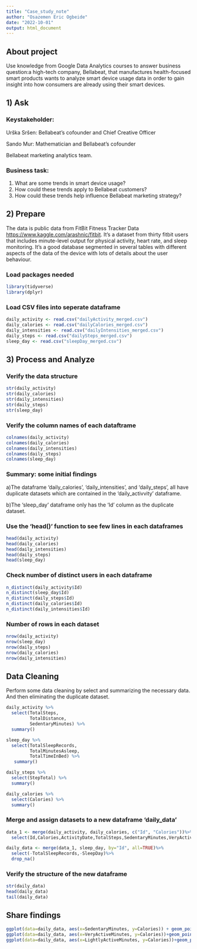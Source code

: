 ```yaml
---
title: "Case_study_note"
author: "Osazemen Eric Ogbeide"
date: "2022-10-01"
output: html_document
---
```

## About project
Use knowledge from Google Data Analytics courses to answer business question:a high-tech company, Bellabeat, that manufactures health-focused smart products wants to analyze smart device usage data in order to gain insight into how consumers are already using their smart devices.

## 1) Ask
### Keystakeholder:
Urška Sršen: Bellabeat’s cofounder and Chief Creative Officer

Sando Mur: Mathematician and Bellabeat’s cofounder

Bellabeat marketing analytics team.

### Business task:
1. What are some trends in smart device usage?
2. How could these trends apply to Bellabeat customers?
3. How could these trends help influence Bellabeat marketing strategy?

## 2) Prepare
The data is public data from FitBit Fitness Tracker Data <https://www.kaggle.com/arashnic/fitbit>. It's a dataset from thirty fitbit users that includes minute-level output for physical activity, heart rate, and sleep monitoring. It's a good database segmented in several tables with different aspects of the data of the device with lots of details about the user behaviour.

### Load packages needed
```r
library(tidyverse)
library(dplyr)
```
### Load CSV files into seperate dataframe
```r
daily_activity <- read.csv("dailyActivity_merged.csv")
daily_calories <- read.csv("dailyCalories_merged.csv")
daily_intensities <- read.csv("dailyIntensities_merged.csv")
daily_steps <- read.csv("dailySteps_merged.csv")
sleep_day <- read.csv("sleepDay_merged.csv")
```

## 3) Process and Analyze
### Verify the data structure
```r
str(daily_activity)
str(daily_calories)
str(daily_intensities)
str(daily_steps)
str(sleep_day)
```
### Verify the column names of each dataftrame
```r
colnames(daily_activity)
colnames(daily_calories)
colnames(daily_intensities)
colnames(daily_steps)
colnames(sleep_day)
```
### Summary: some initial findings
a)The dataframe 'daily_calories', 'daily_intensities', and 'daily_steps', all have duplicate datasets which are contained in the 'daily_activvity' dataframe.

b)The 'sleep_day' dataframe only has the 'Id' column as the duplicate dataset.

### Use the 'head()' function to see few lines in each dataframes
```r
head(daily_activity)
head(daily_calories)
head(daily_intensities)
head(daily_steps)
head(sleep_day)
```
### Check number of distinct users in each dataframe
```r
n_distinct(daily_activity$Id)
n_distinct(sleep_day$Id)
n_distinct(daily_steps$Id)
n_distinct(daily_calories$Id)
n_distinct(daily_intensities$Id)
```
### Number of rows in each dataset
```r
nrow(daily_activity)
nrow(sleep_day)
nrow(daily_steps)
nrow(daily_calories)
nrow(daily_intensities)
```
## Data Cleaning
Perform some data cleaning by select and summarizing the necessary data. And then eliminating the duplicate dataset.
```r
daily_activity %>%  
  select(TotalSteps,
         TotalDistance,
         SedentaryMinutes) %>%
  summary()

sleep_day %>%  
  select(TotalSleepRecords,
         TotalMinutesAsleep,
         TotalTimeInBed) %>%
   summary()

daily_steps %>%
  select(StepTotal) %>%
  summary()

daily_calories %>%
  select(Calories) %>%
  summary()

```
### Merge and assign datasets to a new dataframe 'daily_data'
```r
data_1 <- merge(daily_activity, daily_calories, c("Id", "Calories"))%>%
  select(Id,Calories,ActivityDate,TotalSteps,SedentaryMinutes,VeryActiveMinutes,LightlyActiveMinutes)

daily_data <- merge(data_1, sleep_day, by="Id", all=TRUE)%>%
  select(-TotalSleepRecords,-SleepDay)%>%
  drop_na()
```

### Verify the structure of the new dataframe
```r
str(daily_data)
head(daily_data)
tail(daily_data)
```
## Share findings
```r
ggplot(data=daily_data, aes(x=SedentaryMinutes, y=Calories)) + geom_point()
ggplot(data=daily_data, aes(x=VeryActiveMinutes, y=Calories))+geom_point()
ggplot(data=daily_data, aes(x=LightlyActiveMinutes, y=Calories))+geom_point()
```